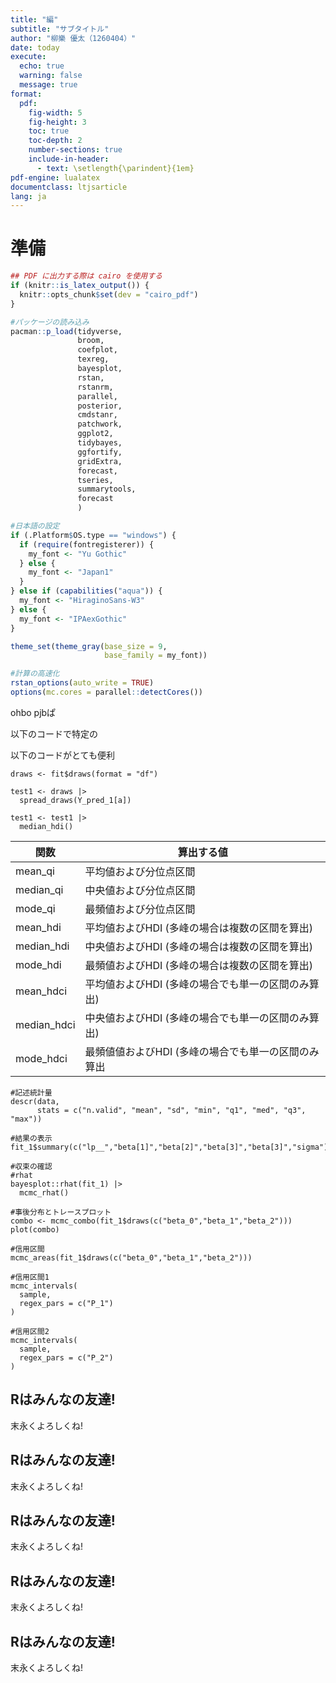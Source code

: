 ```yaml
---
title: "編"
subtitle: "サブタイトル"
author: "柳樂 優太（1260404）"
date: today
execute: 
  echo: true
  warning: false
  message: true
format: 
  pdf:
    fig-width: 5
    fig-height: 3
    toc: true
    toc-depth: 2
    number-sections: true
    include-in-header:
      - text: \setlength{\parindent}{1em}
pdf-engine: lualatex
documentclass: ltjsarticle 
lang: ja
---
```


# 準備 {-}
```r
## PDF に出力する際は cairo を使用する
if (knitr::is_latex_output()) {
  knitr::opts_chunk$set(dev = "cairo_pdf")
}

#パッケージの読み込み
pacman::p_load(tidyverse, 
               broom, 
               coefplot, 
               texreg,
               bayesplot,
               rstan,
               rstanrm,
               parallel,
               posterior,
               cmdstanr,
               patchwork,
               ggplot2,
               tidybayes,
               ggfortify,
               gridExtra,
               forecast,
               tseries,
               summarytools,
               forecast
               )

#日本語の設定
if (.Platform$OS.type == "windows") { 
  if (require(fontregisterer)) {
    my_font <- "Yu Gothic"
  } else {
    my_font <- "Japan1"
  }
} else if (capabilities("aqua")) {
  my_font <- "HiraginoSans-W3"
} else {
  my_font <- "IPAexGothic"
}

theme_set(theme_gray(base_size = 9,
                     base_family = my_font))
```


```r
#計算の高速化
rstan_options(auto_write = TRUE) 
options(mc.cores = parallel::detectCores())
```


ohbo pjbぱ

\newpage

以下のコードで特定の


以下のコードがとても便利

```
draws <- fit$draws(format = "df")

test1 <- draws |> 
  spread_draws(Y_pred_1[a])

test1 <- test1 |> 
  median_hdi()
```

|関数|算出する値|
|--|--|
|mean_qi|平均値および分位点区間|
|median_qi|中央値および分位点区間|
|mode_qi|最頻値および分位点区間|
|mean_hdi|平均値およびHDI (多峰の場合は複数の区間を算出)|
|median_hdi|中央値およびHDI (多峰の場合は複数の区間を算出)|
|mode_hdi|最頻値およびHDI (多峰の場合は複数の区間を算出)|
|mean_hdci|平均値およびHDI (多峰の場合でも単一の区間のみ算出)|
|median_hdci|中央値およびHDI (多峰の場合でも単一の区間のみ算出)|
|mode_hdci|最頻値値およびHDI (多峰の場合でも単一の区間のみ算出|



```
#記述統計量
descr(data,
      stats = c("n.valid", "mean", "sd", "min", "q1", "med", "q3", "max"))
```


```
#結果の表示
fit_1$summary(c("lp__","beta[1]","beta[2]","beta[3]","beta[3]","sigma"))
```



```
#収束の確認
#rhat
bayesplot::rhat(fit_1) |> 
  mcmc_rhat()
```

```
#事後分布とトレースプロット
combo <- mcmc_combo(fit_1$draws(c("beta_0","beta_1","beta_2")))
plot(combo)

#信用区間
mcmc_areas(fit_1$draws(c("beta_0","beta_1","beta_2")))
```

```
#信用区間1
mcmc_intervals(
  sample,
  regex_pars = c("P_1")
)

#信用区間2
mcmc_intervals(
  sample,
  regex_pars = c("P_2")
)
```

\newpage

:::{.callout-note}
## Rはみんなの友達!

末永くよろしくね!
:::

:::{.callout-warning}
## Rはみんなの友達!

末永くよろしくね!
:::

:::{.callout-important}
## Rはみんなの友達!

末永くよろしくね!
:::

:::{.callout-tip}
## Rはみんなの友達!

末永くよろしくね!
:::

:::{.callout-caution}
## Rはみんなの友達!

末永くよろしくね!
:::

